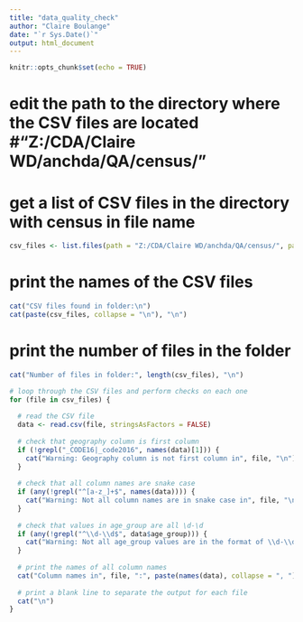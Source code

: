 ```yaml
---
title: "data_quality_check"
author: "Claire Boulange"
date: "`r Sys.Date()`"
output: html_document
---
```


```r
knitr::opts_chunk$set(echo = TRUE)
```

# edit the path to the directory where the CSV files are located #"Z:/CDA/Claire WD/anchda/QA/census/"

# get a list of CSV files in the directory with census in file name

```r
csv_files <- list.files(path = "Z:/CDA/Claire WD/anchda/QA/census/", pattern = "^census.*\\.csv$")
```

# print the names of the CSV files
```r
cat("CSV files found in folder:\n")
cat(paste(csv_files, collapse = "\n"), "\n")
```


# print the number of files in the folder
```r
cat("Number of files in folder:", length(csv_files), "\n")
```

```r
# loop through the CSV files and perform checks on each one
for (file in csv_files) {
  
  # read the CSV file
  data <- read.csv(file, stringsAsFactors = FALSE)
  
  # check that geography column is first column
  if (!grepl("_CODE16|_code2016", names(data)[1])) {
    cat("Warning: Geography column is not first column in", file, "\n")
  }
  
  # check that all column names are snake case
  if (any(!grepl("^[a-z_]+$", names(data)))) {
    cat("Warning: Not all column names are in snake case in", file, "\n")
  }
  
  # check that values in age_group are all \d-\d 
  if (any(!grepl("^\\d-\\d$", data$age_group))) {
    cat("Warning: Not all age_group values are in the format of \\d-\\d in", file, "\n")
  }
  
  # print the names of all column names
  cat("Column names in", file, ":", paste(names(data), collapse = ", "), "\n")
  
  # print a blank line to separate the output for each file
  cat("\n")
}
```


